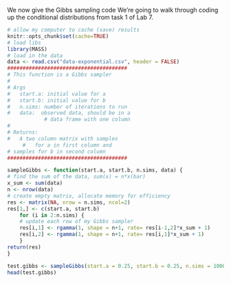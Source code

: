 We now give the Gibbs sampling code
We're going to walk through coding up the conditional distributions
from task 1 of Lab 7. 

```r
# allow my computer to cache (save) results 
knitr::opts_chunk$set(cache=TRUE)
# load libs
library(MASS)
# load in the data
data <- read.csv("data-exponential.csv", header = FALSE)
#######################################
# This function is a Gibbs sampler
# 
# Args
#   start.a: initial value for a
#   start.b: initial value for b
#   n.sims: number of iterations to run
#   data:  observed data, should be in a 
            # data frame with one column
#
# Returns:
#   A two column matrix with samples 
     #   for a in first column and
# samples for b in second column
#######################################
```

```r
sampleGibbs <- function(start.a, start.b, n.sims, data) {
# find the sum of the data, sum(x) = n*x(bar)
x_sum <- sum(data)
n <- nrow(data)
# create empty matrix, allocate memory for efficiency
res <- matrix(NA, nrow = n.sims, ncol=2)
res[1,] <- c(start.a, start.b)
    for (i in 2:n.sims) {
    # update each row of my Gibbs sampler
    res[i,1] <- rgamma(1, shape = n+1, rate= res[i-1,2]*x_sum + 1)
    res[i,2] <- rgamma(1, shape = n+1, rate= res[i,1]*x_sum + 1)
    }
return(res)
}

test.gibbs <- sampleGibbs(start.a = 0.25, start.b = 0.25, n.sims = 10000, data = data)
head(test.gibbs)
```







